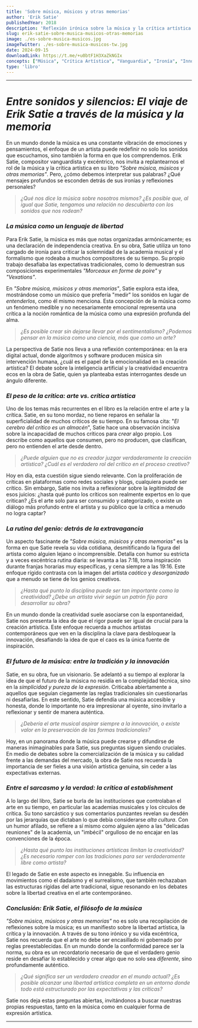 ```yaml
---
title: 'Sobre música, músicos y otras memorias'
author: 'Erik Satie'
publishedYear: 2018
description: 'Reflexión irónica sobre la música y la crítica artística. Satie expone su visión vanguardista, desafía las convenciones académicas y muestra una aguda crítica a las instituciones culturales de su tiempo.'
slug: erik-satie-sobre-musica-musicos-otras-memorias
image: ./es-sobre-musica-musicos.jpg
imageTwitter: ./es-sobre-musica-musicos-tw.jpg
date: 2024-09-15
downloadLink: https://t.me/+u0btF1H3XaZkNGIx
concepts: ["Música", "Crítica Artística", "Vanguardia", "Ironía", "Innovación Creativa", "Erik Satie"]
type: 'libro'
---
```


---

# _Entre sonidos y silencios: El viaje de Erik Satie a través de la música y la memoria_

En un mundo donde la música es una constante vibración de emociones y pensamientos, el enfoque de un artista puede redefinir no solo los sonidos que escuchamos, sino también la forma en que los comprendemos. Erik Satie, compositor vanguardista y excéntrico, nos invita a replantearnos el rol de la música y la crítica artística en su libro *"Sobre música, músicos y otras memorias"*. Pero, ¿cómo debemos interpretar sus palabras? ¿Qué mensajes profundos se esconden detrás de sus ironías y reflexiones personales?

> _¿Qué nos dice la música sobre nosotros mismos? ¿Es posible que, al igual que Satie, tengamos una relación no descubierta con los sonidos que nos rodean?_

### _La música como un lenguaje de libertad_

Para Erik Satie, la música es más que notas organizadas armónicamente; es una declaración de independencia creativa. En su obra, Satie utiliza un tono cargado de ironía para criticar la solemnidad de la academia musical y el formalismo que rodeaba a muchos compositores de su tiempo. Su propio trabajo desafiaba las expectativas tradicionales, como lo demuestran sus composiciones experimentales _"Morceaux en forme de poire"_ y _"Vexations"_.

En *"Sobre música, músicos y otras memorias"*, Satie explora esta idea, mostrándose como un músico que prefería "medir" los sonidos en lugar de _entenderlos_, como él mismo menciona. Esta concepción de la música como un fenómeno medible y no necesariamente emocional representa una crítica a la noción romántica de la música como una expresión profunda del alma.

> _¿Es posible crear sin dejarse llevar por el sentimentalismo? ¿Podemos pensar en la música como una ciencia, más que como un arte?_

La perspectiva de Satie nos lleva a una reflexión contemporánea: en la era digital actual, donde algoritmos y software producen música sin intervención humana, ¿cuál es el papel de la emocionalidad en la creación artística? El debate sobre la inteligencia artificial y la creatividad encuentra ecos en la obra de Satie, quien ya planteaba estas interrogantes desde un ángulo diferente.

### _El peso de la crítica: arte vs. crítica artística_

Uno de los temas más recurrentes en el libro es la relación entre el arte y la crítica. Satie, en su tono mordaz, no tiene reparos en señalar la superficialidad de muchos críticos de su tiempo. En su famosa cita: "_El cerebro del crítico es un almacén_", Satie hace una observación incisiva sobre la incapacidad de muchos críticos para _crear_ algo propio. Los describe como aquellos que consumen, pero no producen, que clasifican, pero no entienden el arte desde dentro.

> _¿Puede alguien que no es creador juzgar verdaderamente la creación artística? ¿Cuál es el verdadero rol del crítico en el proceso creativo?_

Hoy en día, esta cuestión sigue siendo relevante. Con la proliferación de críticas en plataformas como redes sociales y blogs, cualquiera puede ser crítico. Sin embargo, Satie nos invita a reflexionar sobre la _legitimidad_ de esos juicios: ¿hasta qué punto los críticos son realmente expertos en lo que critican? ¿Es el arte solo para ser consumido y categorizado, o existe un diálogo más profundo entre el artista y su público que la crítica a menudo no logra captar?

### _La rutina del genio: detrás de la extravagancia_

Un aspecto fascinante de *"Sobre música, músicos y otras memorias"* es la forma en que Satie revela su vida cotidiana, desmitificando la figura del artista como alguien lejano o incomprensible. Detalla con humor su estricta y a veces excéntrica rutina diaria: se levanta a las 7:18, toma inspiración durante franjas horarias muy específicas, y cena siempre a las 19:16. Este enfoque rígido contrasta con la imagen del artista _caótico_ y _desorganizado_ que a menudo se tiene de los genios creativos.

> _¿Hasta qué punto la disciplina puede ser tan importante como la creatividad? ¿Debe un artista vivir según un patrón fijo para desarrollar su obra?_

En un mundo donde la creatividad suele asociarse con la espontaneidad, Satie nos presenta la idea de que el rigor puede ser igual de crucial para la creación artística. Este enfoque recuerda a muchos artistas contemporáneos que ven en la disciplina la clave para desbloquear la innovación, desafiando la idea de que el caos es la única fuente de inspiración.

### _El futuro de la música: entre la tradición y la innovación_

Satie, en su obra, fue un visionario. Se adelantó a su tiempo al explorar la idea de que el futuro de la música no residía en la complejidad técnica, sino en la *simplicidad y pureza de la expresión*. Criticaba abiertamente a aquellos que seguían ciegamente las reglas tradicionales sin cuestionarlas ni desafiarlas. En este sentido, Satie defendía una música accesible y honesta, donde lo importante no era impresionar al oyente, sino invitarlo a reflexionar y sentir de manera auténtica.

> _¿Debería el arte musical aspirar siempre a la innovación, o existe valor en la preservación de las formas tradicionales?_

Hoy, en un panorama donde la música puede crearse y difundirse de maneras inimaginables para Satie, sus preguntas siguen siendo cruciales. En medio de debates sobre la comercialización de la música y su calidad frente a las demandas del mercado, la obra de Satie nos recuerda la importancia de ser fieles a una visión artística genuina, sin ceder a las expectativas externas.

### _Entre el sarcasmo y la verdad: la crítica al establishment_

A lo largo del libro, Satie se burla de las instituciones que controlaban el arte en su tiempo, en particular las academias musicales y los círculos de crítica. Su tono sarcástico y sus comentarios punzantes revelan su desdén por las jerarquías que dictaban lo que debía considerarse _alta cultura_. Con un humor afilado, se refiere a sí mismo como alguien ajeno a las "delicadas reuniones" de la academia, un "imbécil" orgulloso de no encajar en las convenciones de la época.

> _¿Hasta qué punto las instituciones artísticas limitan la creatividad? ¿Es necesario romper con las tradiciones para ser verdaderamente libre como artista?_

El legado de Satie en este aspecto es innegable. Su influencia en movimientos como el dadaísmo y el surrealismo, que también rechazaban las estructuras rígidas del arte tradicional, sigue resonando en los debates sobre la libertad creativa en el arte contemporáneo.

### _Conclusión: Erik Satie, el filósofo de la música_

*"Sobre música, músicos y otras memorias"* no es solo una recopilación de reflexiones sobre la música; es un manifiesto sobre la libertad artística, la crítica y la innovación. A través de su tono irónico y su vida excéntrica, Satie nos recuerda que el arte no debe ser encasillado ni gobernado por reglas preestablecidas. En un mundo donde la conformidad parece ser la norma, su obra es un recordatorio necesario de que el verdadero genio reside en desafiar lo establecido y crear algo que no solo sea _diferente_, sino profundamente auténtico.

> _¿Qué significa ser un verdadero creador en el mundo actual? ¿Es posible alcanzar una libertad artística completa en un entorno donde todo está estructurado por las expectativas y las críticas?_

Satie nos deja estas preguntas abiertas, invitándonos a buscar nuestras propias respuestas, tanto en la música como en cualquier forma de expresión artística.

---
